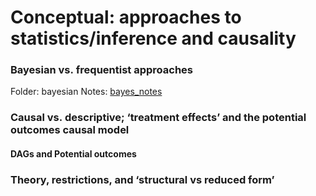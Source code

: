 #  Conceptual: approaches to statistics/inference and causality {#conceptual}

### Bayesian vs. frequentist approaches

Folder: bayesian
Notes: [bayes_notes](bayesian/bayes_notes.Rmd)

### Causal vs. descriptive; 'treatment effects' and the potential outcomes causal model

#### DAGs and Potential outcomes

### Theory, restrictions, and 'structural vs reduced form'

